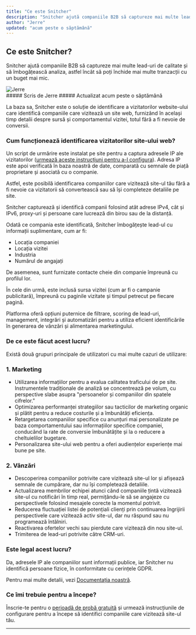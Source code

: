 ```yaml
---
title: "Ce este Snitcher"
description: "Snitcher ajută companiile B2B să captureze mai multe lead-uri de calitate și să îmbogățească analiza, astfel încât să poți închide mai multe tranzacții cu un buget mai mic."
author: "Jerre"
updated: "acum peste o săptămână"
---
```


## Ce este Snitcher?

Snitcher ajută companiile B2B să captureze mai multe lead-uri de calitate și să îmbogățească analiza, astfel încât să poți închide mai multe tranzacții cu un buget mai mic.

<div className="flex gap-2 items-center">
  <img
    src="/images/avatar.jpg"
    alt="Jerre"
    className="rounded-full"
    width={36}
    height={36}
  />
  <div>
    ##### Scris de Jerre  
    ##### Actualizat acum peste o săptămână
  </div>
</div>

La baza sa, Snitcher este o soluție de identificare a vizitatorilor website-ului care identifică companiile care vizitează un site web, furnizând în același timp detalii despre sursă și comportamentul vizitei, totul fără a fi nevoie de conversii.

### Cum funcționează identificarea vizitatorilor site-ului web?

Un script de urmărire este instalat pe site pentru a captura adresele IP ale vizitatorilor ([urmează aceste instrucțiuni pentru a-l configura](#)). Adresa IP este apoi verificată în baza noastră de date, comparată cu semnale de piață proprietare și asociată cu o companie.

Astfel, este posibilă identificarea companiilor care vizitează site-ul tău fără a fi nevoie ca vizitatorii să convertească sau să își completeze detaliile pe site.

Snitcher capturează și identifică companii folosind atât adrese IPv4, cât și IPv6, proxy-uri și persoane care lucrează din birou sau de la distanță.

Odată ce compania este identificată, Snitcher îmbogățește lead-ul cu informații suplimentare, cum ar fi:

- Locația companiei
- Locația vizitei
- Industria
- Numărul de angajați

De asemenea, sunt furnizate contacte cheie din companie împreună cu profilul lor.

În cele din urmă, este inclusă sursa vizitei (cum ar fi o campanie publicitară), împreună cu paginile vizitate și timpul petrecut pe fiecare pagină.

Platforma oferă opțiuni puternice de filtrare, scoring de lead-uri, management, integrări și automatizări pentru a utiliza eficient identificările în generarea de vânzări și alimentarea marketingului.

### De ce este făcut acest lucru?

Există două grupuri principale de utilizatori cu mai multe cazuri de utilizare:

### 1. Marketing
- Utilizarea informațiilor pentru a evalua calitatea traficului de pe site. Instrumentele tradiționale de analiză se concentrează pe volum, cu perspective slabe asupra "persoanelor și companiilor din spatele cifrelor."
- Optimizarea performanței strategiilor sau tacticilor de marketing organic și plătit pentru a reduce costurile și a îmbunătăți eficiența.
- Retargetarea companiilor specifice cu anunțuri mai personalizate pe baza comportamentului sau informațiilor specifice companiei, conducând la rate de conversie îmbunătățite și la o reducere a cheltuielilor bugetare.
- Personalizarea site-ului web pentru a oferi audiențelor experiențe mai bune pe site.

### 2. Vânzări
- Descoperirea companiilor potrivite care vizitează site-ul lor și afișează semnale de cumpărare, dar nu își completează detaliile.
- Actualizarea membrilor echipei atunci când companiile țintă vizitează site-ul cu notificări în timp real, permițându-le să se angajeze cu perspectivele folosind mesajele corecte la momentul potrivit.
- Reducerea fluctuației listei de potențiali clienți prin continuarea îngrijirii perspectivele care vizitează activ site-ul, dar nu răspund sau nu programează întâlniri.
- Reactivarea ofertelor vechi sau pierdute care vizitează din nou site-ul.
- Trimiterea de lead-uri potrivite către CRM-uri.

### Este legal acest lucru?

Da, adresele IP ale companiilor sunt informații publice, iar Snitcher nu identifică persoane fizice, în conformitate cu cerințele GDPR.

Pentru mai multe detalii, vezi [Documentația noastră](#).

### Ce îmi trebuie pentru a începe?

Înscrie-te pentru o [perioadă de probă gratuită](#) și urmează instrucțiunile de configurare pentru a începe să identifici companiile care vizitează site-ul tău.

---
